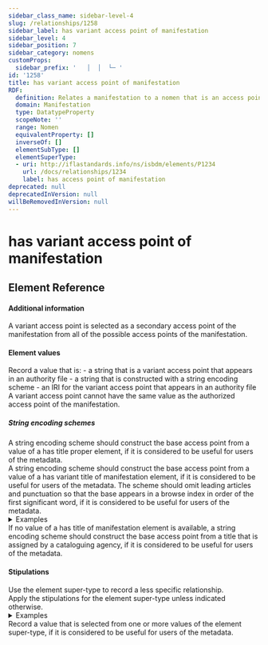```yaml
---
sidebar_class_name: sidebar-level-4
slug: /relationships/1258
sidebar_label: has variant access point of manifestation
sidebar_level: 4
sidebar_position: 7
sidebar_category: nomens
customProps:
  sidebar_prefix: '   │  │  └─ '
id: '1258'
title: has variant access point of manifestation
RDF:
  definition: Relates a manifestation to a nomen that is an access point of the manifestation that is not selected for preference in an authority file.
  domain: Manifestation
  type: DatatypeProperty
  scopeNote: ''
  range: Nomen
  equivalentProperty: []
  inverseOf: []
  elementSubType: []
  elementSuperType:
  - uri: http://iflastandards.info/ns/isbdm/elements/P1234
    url: /docs/relationships/1234
    label: has access point of manifestation
deprecated: null
deprecatedInVersion: null
willBeRemovedInVersion: null
---
```

# has variant access point of manifestation

## Element Reference
<ElementReference frontMatter={frontMatter} />

#### Additional information

<div className="guid">
A variant access point is selected as a secondary access point of the manifestation from all of the possible access points of the manifestation.
</div>

#### Element values

<div className="guid">
Record a value that is:
  - a string that is a variant access point that appears in an authority file
  - a string that is constructed with a string encoding scheme
  - an IRI for the variant access point that appears in an authority file
</div>

<div className="guid">
A variant access point cannot have the same value as the authorized access point of the manifestation.
</div>

##### String encoding schemes

<div className="guid">
A string encoding scheme should construct the base access point from a value of a <InLink href="/docs/relationships/1038">has title proper</InLink> element, if it is considered to be useful for users of the metadata.
</div>

<div className="guid">
A string encoding scheme should construct the base access point from a value of a <InLink href="/docs/relationships/1245">has variant title of manifestation</InLink> element, if it is considered to be useful for users of the metadata. The scheme should omit leading articles and punctuation so that the base appears in a browse index in order of the first significant word, if it is considered to be useful for users of the metadata.
<details>
  <summary>Examples</summary>
  
    | Property | Value |
    |:---------|:------|
    | has variant access point of manifestation | "Mojo 357: Stax uncovered! (2023; H Bauer Publishing Ltd; audio disc)" |
    
    *[Full example: <InLink href="/docs/fullex/fx034">Stax uncovered! (2023; H Bauer Publishing Ltd; audio disc)</InLink>.]*
    <hr />
    
    | Property | Value |
    |:---------|:------|
    | has variant access point of manifestation | "Omaggio de Rada: DVD 3 (2004; Università della Calabria; videodisk)" |
    | has variant access point of manifestation | "Homazh për Jeronim De Radën: 3/3 (2004; Università della Calabria; videodisk)" |
    
    *[Full example: <InLink href="/docs/fullex/fx084">Homazh për De Radën: DVD 3 (2004; Università della Calabria; videodisk)</InLink>.]*
</details>
</div>

<div className="guid">
If no value of a <InLink href="/docs/relationships/1037">has title of manifestation</InLink> element is available, a string encoding scheme should construct the base access point from a title that is assigned by a cataloguing agency, if it is considered to be useful for users of the metadata.
</div>

#### Stipulations

<div className="stip">
  Use the element super-type to record a less specific relationship.
</div>

<div className="stip">
  Apply the stipulations for the element super-type unless indicated otherwise.
  
  <details>
  <summary>Examples</summary>
  
  | Property | Value |
  |:---------|:------|
  | has variant access point of manifestation | "Treasury (2018; National Library “St. St. Cyril and Methodius”; volume + computer disc)" |
  
  *[Full example: <InLink href="/docs/fullex/fx075">Съкровищница (2018; Народна библиотека “Св. св. Кирил и Методий”; том + компютърен диск)</InLink>. The value is based on a parallel statement of title and responsibility.]*
  </details>
</div>

<div className="stip">
  Record a value that is selected from one or more values of the element super-type, if it is considered to be useful for users of the metadata.
</div>
